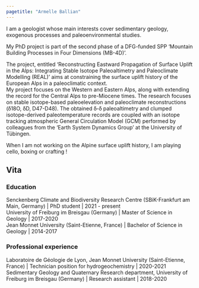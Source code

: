 ```yaml
---
pagetitle: "Armelle Ballian"
---
```

:::{#template-area}
I am a geologist whose main interests cover sedimentary geology, exogenous processes and paleoenvironmental studies.

My PhD project is part of the second phase of a DFG-funded SPP  ‘Mountain Building Processes in Four Dimensions (MB-4D)’.

The project, entitled ‘Reconstructing Eastward Propagation of Surface Uplift in the Alps: Integrating Stable Isotope Paleoaltimetry and Paleoclimate Modelling (REAL)’ aims at constraining the surface uplift history of the European Alps in a paleoclimatic context.   
My project focuses on the Western and Eastern Alps, along with extending the record for the Central Alps to pre-Miocene times. The research focuses on stable isotope-based paleoelevation and paleoclimate reconstructions (ẟ18O, ẟD, D47-D48). The obtained ẟ-ẟ paleoaltimetry and clumped isotope-derived paleotemperature records are coupled with an isotope tracking atmospheric General Circulation Model (GCM) performed by colleagues from the ‘Earth System Dynamics Group’ at the University of Tübingen.  

When I am not working on the Alpine surface uplift history, I am playing cello, boxing or crafting ! 

:::
## Vita 
### Education  
Senckenberg Climate and Biodiversity Research Centre (SBiK-Frankfurt am Main, Germany) | PhD student | 2021 - present  
University of Freiburg im Breisgau (Germany) | Master of Science in Geology | 2017-2020  
Jean Monnet University (Saint-Etienne, France) | Bachelor of Science in Geology | 2014-2017  

### Professional experience  
Laboratoire de Géologie de Lyon, Jean Monnet University (Saint-Etienne, France) | Technician position for hydrogeochemistry | 2020-2021  
Sedimentary Geology and Quaternary Research department, University of Freiburg im Breisgau (Germany) | Research assistant | 2018-2020  

